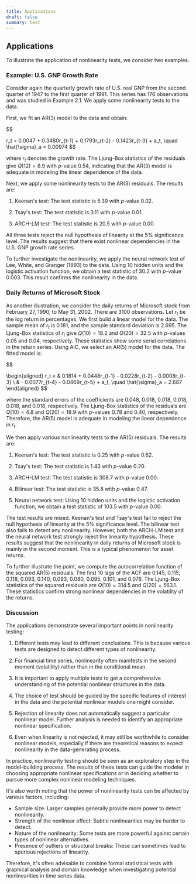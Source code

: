 ```yaml
---
title: Applications
draft: false
summary: test
---
```



<TOCInline toc={props.toc} asDisclosure />

## Applications

To illustrate the application of nonlinearity tests, we consider two examples.

### Example: U.S. GNP Growth Rate

Consider again the quarterly growth rate of U.S. real GNP from the second quarter of 1947 to the first quarter of 1991. This series has 176 observations and was studied in Example 2.1. We apply some nonlinearity tests to the data.

First, we fit an AR(3) model to the data and obtain:

$$

r_t = 0.0047 + 0.3480r_{t-1} + 0.1793r_{t-2} - 0.1423r_{t-3} + a_t, \quad \hat{\sigma}_a = 0.00974
$$

where $r_t$ denotes the growth rate. The Ljung-Box statistics of the residuals give $Q(12) = 8.9$ with $p$-value 0.54, indicating that the AR(3) model is adequate in modeling the linear dependence of the data.

Next, we apply some nonlinearity tests to the AR(3) residuals. The results are:

1. Keenan's test: The test statistic is 5.39 with $p$-value 0.02.

2. Tsay's test: The test statistic is 3.11 with $p$-value 0.01.

3. ARCH-LM test: The test statistic is 20.5 with $p$-value 0.00.

All three tests reject the null hypothesis of linearity at the 5% significance level. The results suggest that there exist nonlinear dependencies in the U.S. GNP growth rate series.

To further investigate the nonlinearity, we apply the neural network test of Lee, White, and Granger (1993) to the data. Using 10 hidden units and the logistic activation function, we obtain a test statistic of 30.2 with $p$-value 0.003. This result confirms the nonlinearity in the data.

### Daily Returns of Microsoft Stock

As another illustration, we consider the daily returns of Microsoft stock from February 27, 1990, to May 31, 2002. There are 3100 observations. Let $r_t$ be the log return in percentages. We first build a linear model for the data. The sample mean of $r_t$ is 0.181, and the sample standard deviation is 2.695. The Ljung-Box statistics of $r_t$ give $Q(10) = 18.2$ and $Q(20) = 32.5$ with $p$-values 0.05 and 0.04, respectively. These statistics show some serial correlations in the return series. Using AIC, we select an AR(5) model for the data. The fitted model is:

$$

\begin{aligned}
r_t = & 0.1814 + 0.0448r_{t-1} - 0.0228r_{t-2} - 0.0008r_{t-3} \\
& - 0.0077r_{t-4} - 0.0469r_{t-5} + a_t, \quad \hat{\sigma}_a = 2.687
\end{aligned}
$$

where the standard errors of the coefficients are 0.048, 0.018, 0.018, 0.018, 0.018, and 0.018, respectively. The Ljung-Box statistics of the residuals are $Q(10) = 4.8$ and $Q(20) = 18.9$ with $p$-values 0.78 and 0.40, respectively. Therefore, the AR(5) model is adequate in modeling the linear dependence in $r_t$.

We then apply various nonlinearity tests to the AR(5) residuals. The results are:

1. Keenan's test: The test statistic is 0.25 with $p$-value 0.62.

2. Tsay's test: The test statistic is 1.43 with $p$-value 0.20.

3. ARCH-LM test: The test statistic is 308.7 with $p$-value 0.00.

4. Bilinear test: The test statistic is 35.8 with $p$-value 0.47.

5. Neural network test: Using 10 hidden units and the logistic activation function, we obtain a test statistic of 103.5 with $p$-value 0.00.

The test results are mixed. Keenan's test and Tsay's test fail to reject the null hypothesis of linearity at the 5% significance level. The bilinear test also fails to detect any nonlinearity. However, both the ARCH-LM test and the neural network test strongly reject the linearity hypothesis. These results suggest that the nonlinearity in daily returns of Microsoft stock is mainly in the second moment. This is a typical phenomenon for asset returns.

To further illustrate the point, we compute the autocorrelation function of the squared AR(5) residuals. The first 10 lags of the ACF are 0.145, 0.115, 0.118, 0.093, 0.140, 0.093, 0.080, 0.095, 0.101, and 0.076. The Ljung-Box statistics of the squared residuals are $Q(10) = 314.5$ and $Q(20) = 563.1$. These statistics confirm strong nonlinear dependencies in the volatility of the returns.

### Discussion

The applications demonstrate several important points in nonlinearity testing:

1. Different tests may lead to different conclusions. This is because various tests are designed to detect different types of nonlinearity.

2. For financial time series, nonlinearity often manifests in the second moment (volatility) rather than in the conditional mean.

3. It is important to apply multiple tests to get a comprehensive understanding of the potential nonlinear structures in the data.

4. The choice of test should be guided by the specific features of interest in the data and the potential nonlinear models one might consider.

5. Rejection of linearity does not automatically suggest a particular nonlinear model. Further analysis is needed to identify an appropriate nonlinear specification.

6. Even when linearity is not rejected, it may still be worthwhile to consider nonlinear models, especially if there are theoretical reasons to expect nonlinearity in the data-generating process.

In practice, nonlinearity testing should be seen as an exploratory step in the model-building process. The results of these tests can guide the modeler in choosing appropriate nonlinear specifications or in deciding whether to pursue more complex nonlinear modeling techniques.

It's also worth noting that the power of nonlinearity tests can be affected by various factors, including:

- Sample size: Larger samples generally provide more power to detect nonlinearity.
- Strength of the nonlinear effect: Subtle nonlinearities may be harder to detect.
- Nature of the nonlinearity: Some tests are more powerful against certain types of nonlinear alternatives.
- Presence of outliers or structural breaks: These can sometimes lead to spurious rejections of linearity.

Therefore, it's often advisable to combine formal statistical tests with graphical analysis and domain knowledge when investigating potential nonlinearities in time series data.
